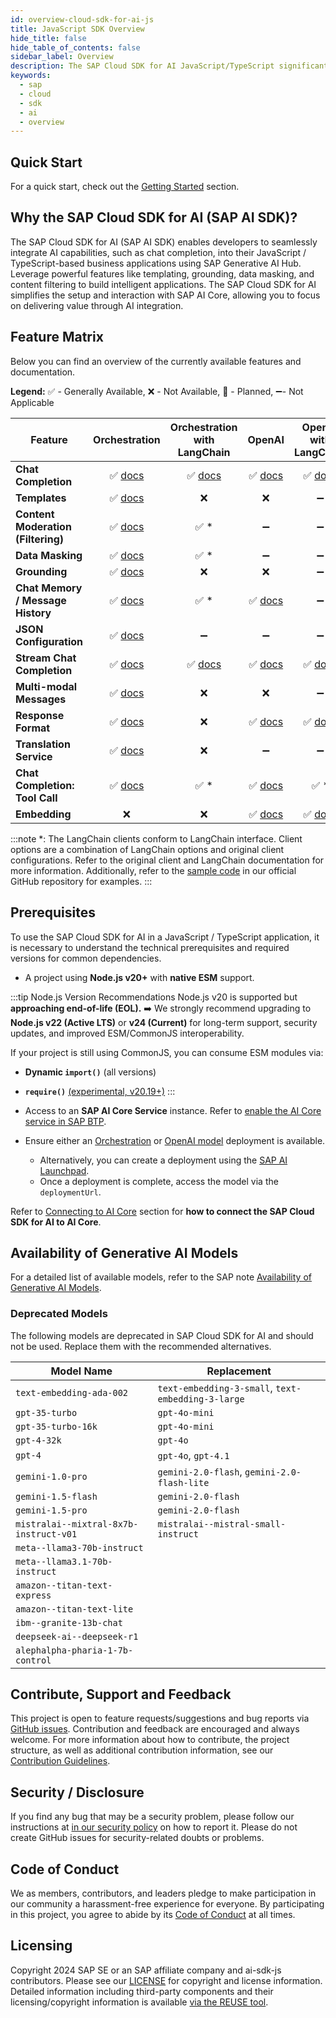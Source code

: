 ```yaml
---
id: overview-cloud-sdk-for-ai-js
title: JavaScript SDK Overview
hide_title: false
hide_table_of_contents: false
sidebar_label: Overview
description: The SAP Cloud SDK for AI JavaScript/TypeScript significantly simplifies extending and developing an application with SAP Business Technology Platform
keywords:
  - sap
  - cloud
  - sdk
  - ai
  - overview
---
```



## Quick Start

For a quick start, check out the [Getting Started](getting-started) section.

## Why the SAP Cloud SDK for AI (SAP AI SDK)?

The SAP Cloud SDK for AI (SAP AI SDK) enables developers to seamlessly integrate AI capabilities, such as chat completion, into their JavaScript / TypeScript-based business applications using SAP Generative AI Hub.
Leverage powerful features like templating, grounding, data masking, and content filtering to build intelligent applications.
The SAP Cloud SDK for AI simplifies the setup and interaction with SAP AI Core, allowing you to focus on delivering value through AI integration.

## Feature Matrix

Below you can find an overview of the currently available features and documentation.

**Legend:** ✅ - Generally Available, ❌ - Not Available, 📅 - Planned, ➖- Not Applicable

| Feature                            |                                    Orchestration                                    |             Orchestration with LangChain             |                                 OpenAI                                 |              OpenAI with LangChain              |
| ---------------------------------- | :---------------------------------------------------------------------------------: | :--------------------------------------------------: | :--------------------------------------------------------------------: | :---------------------------------------------: |
| **Chat Completion**                |               ✅ [docs](./orchestration/chat-completion#quick-start)                | ✅ [docs](./langchain/orchestration#chat-completion) | ✅ [docs](./foundation-models/openai/chat-completion#making-requests)  |  ✅ [docs](./langchain/openai#chat-completion)  |
| **Templates**                      |            ✅ [docs](./orchestration/chat-completion#prompt-templating)             |                          ❌                          |                                   ❌                                   |                       ➖                        |
| **Content Moderation (Filtering)** |            ✅ [docs](./orchestration/chat-completion#content-filtering)             |                        ✅ \*                         |                                   ➖                                   |                       ➖                        |
| **Data Masking**                   |               ✅ [docs](./orchestration/chat-completion#data-masking)               |                        ✅ \*                         |                                   ➖                                   |                       ➖                        |
| **Grounding**                      |                ✅ [docs](./orchestration/chat-completion#grounding)                 |                          ❌                          |                                   ❌                                   |                       ➖                        |
| **Chat Memory / Message History**  |             ✅ [docs](./orchestration/chat-completion#message-history)              |                        ✅ \*                         | ✅ [docs](./foundation-models/openai/chat-completion#message-history)  |                       ➖                        |
| **JSON Configuration**             | ✅ [docs](./orchestration/chat-completion#use-json-configuration-from-ai-launchpad) |                          ➖                          |                                   ➖                                   |                       ➖                        |
| **Stream Chat Completion**         |                ✅ [docs](./orchestration/chat-completion#streaming)                 |    ✅ [docs](./langchain/orchestration#streaming)    |    ✅ [docs](./foundation-models/openai/chat-completion#streaming)     |     ✅ [docs](./langchain/openai#streaming)     |
| **Multi-modal Messages**           |            ✅ [docs](./orchestration/chat-completion#image-recognition)             |                          ❌                          |                                   ❌                                   |                       ➖                        |
| **Response Format**                |             ✅ [docs](./orchestration/chat-completion#response-format)              |                          ❌                          | ✅ [docs](./foundation-models/openai/chat-completion#response-format)  | ✅ [docs](./langchain/openai#structured-output) |
| **Translation Service**            |               ✅ [docs](./orchestration/chat-completion#translation)                |                          ❌                          |                                   ➖                                   |                       ➖                        |
| **Chat Completion: Tool Call**     |             ✅ [docs](./orchestration/chat-completion#function-calling)             |                        ✅ \*                         | ✅ [docs](./foundation-models/openai/chat-completion#function-calling) |                      ✅ \*                      |
| **Embedding**                      |                                         ❌                                          |                          ❌                          |    ✅ [docs](./foundation-models/openai/embedding#making-requests)     |     ✅ [docs](./langchain/openai#embedding)     |

:::note
\*: The LangChain clients conform to LangChain interface.
Client options are a combination of LangChain options and original client configurations.
Refer to the original client and LangChain documentation for more information.
Additionally, refer to the [sample code](https://github.com/SAP/ai-sdk-js/tree/main/sample-code) in our official GitHub repository for examples.
:::

## Prerequisites

To use the SAP Cloud SDK for AI in a JavaScript / TypeScript application, it is necessary to understand the technical prerequisites and required versions for common dependencies.

- A project using **Node.js v20+** with **native ESM** support.

:::tip Node.js Version Recommendations
Node.js v20 is supported but **approaching end-of-life (EOL).**
➡️ We strongly recommend upgrading to **Node.js v22 (Active LTS)** or **v24 (Current)** for long-term support, security updates, and improved ESM/CommonJS interoperability.

If your project is still using CommonJS, you can consume ESM modules via:

- **Dynamic `import()`** (all versions)
- **`require()`** [(experimental, v20.19+)](https://nodejs.org/api/modules.html#loading-ecmascript-modules-using-require)
  :::

- Access to an **SAP AI Core Service** instance. Refer to [enable the AI Core service in SAP BTP](https://help.sap.com/docs/sap-ai-core/sap-ai-core-service-guide/initial-setup).
- Ensure either an [Orchestration](https://help.sap.com/docs/sap-ai-core/sap-ai-core-service-guide/create-deployment-for-orchestration) or [OpenAI model](https://help.sap.com/docs/sap-ai-core/sap-ai-core-service-guide/create-deployment-for-generative-ai-model-in-sap-ai-core) deployment is available.
  - Alternatively, you can create a deployment using the [SAP AI Launchpad](https://help.sap.com/docs/sap-ai-core/generative-ai-hub/activate-generative-ai-hub-for-sap-ai-launchpad?locale=en-US&q=launchpad).
  - Once a deployment is complete, access the model via the `deploymentUrl`.

Refer to [Connecting to AI Core](connecting-to-ai-core) section for **how to connect the SAP Cloud SDK for AI to AI Core**.

## Availability of Generative AI Models

For a detailed list of available models, refer to the SAP note [Availability of Generative AI Models](https://me.sap.com/notes/3437766).

### Deprecated Models

The following models are deprecated in SAP Cloud SDK for AI and should not be used.
Replace them with the recommended alternatives.

| Model Name                             | Replacement                                        |
| -------------------------------------- | -------------------------------------------------- |
| `text-embedding-ada-002`               | `text-embedding-3-small`, `text-embedding-3-large` |
| `gpt-35-turbo`                         | `gpt-4o-mini`                                      |
| `gpt-35-turbo-16k`                     | `gpt-4o-mini`                                      |
| `gpt-4-32k`                            | `gpt-4o`                                           |
| `gpt-4`                                | `gpt-4o`, `gpt-4.1`                                |
| `gemini-1.0-pro`                       | `gemini-2.0-flash`, `gemini-2.0-flash-lite`        |
| `gemini-1.5-flash`                     | `gemini-2.0-flash`                                 |
| `gemini-1.5-pro`                       | `gemini-2.0-flash`                                 |
| `mistralai--mixtral-8x7b-instruct-v01` | `mistralai--mistral-small-instruct`                |
| `meta--llama3-70b-instruct`            |                                                    |
| `meta--llama3.1-70b-instruct`          |                                                    |
| `amazon--titan-text-express`           |                                                    |
| `amazon--titan-text-lite`              |                                                    |
| `ibm--granite-13b-chat`                |                                                    |
| `deepseek-ai--deepseek-r1`             |                                                    |
| `alephalpha-pharia-1-7b-control`       |                                                    |

## Contribute, Support and Feedback

This project is open to feature requests/suggestions and bug reports via [GitHub issues](https://github.com/SAP/ai-sdk-js/issues).
Contribution and feedback are encouraged and always welcome.
For more information about how to contribute, the project structure, as well as additional contribution information, see our [Contribution Guidelines](https://github.com/SAP/ai-sdk-js/blob/main/CONTRIBUTING.md).

## Security / Disclosure

If you find any bug that may be a security problem, please follow our instructions at [in our security policy](https://github.com/SAP/ai-sdk-js/security/policy) on how to report it.
Please do not create GitHub issues for security-related doubts or problems.

## Code of Conduct

We as members, contributors, and leaders pledge to make participation in our community a harassment-free experience for everyone.
By participating in this project, you agree to abide by its [Code of Conduct](https://github.com/SAP/.github/blob/main/CODE_OF_CONDUCT.md) at all times.

## Licensing

Copyright 2024 SAP SE or an SAP affiliate company and ai-sdk-js contributors.
Please see our [LICENSE](https://github.com/SAP/ai-sdk-js/blob/main/LICENSE) for copyright and license information.
Detailed information including third-party components and their licensing/copyright information is available [via the REUSE tool](https://api.reuse.software/info/github.com/SAP/ai-sdk-js).

